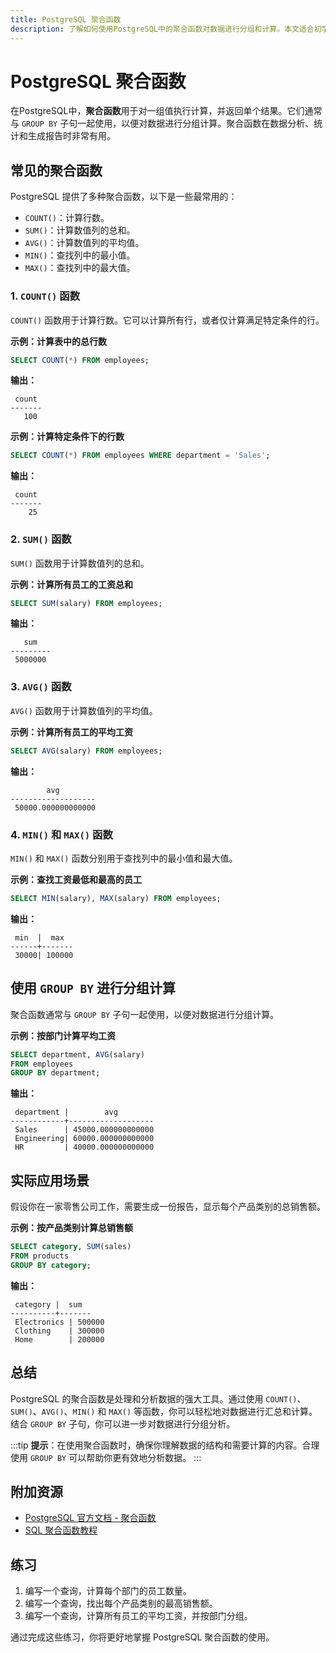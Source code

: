 ```yaml
---
title: PostgreSQL 聚合函数
description: 了解如何使用PostgreSQL中的聚合函数对数据进行分组和计算。本文适合初学者，包含详细的解释、代码示例和实际应用场景。
---
```


# PostgreSQL 聚合函数

在PostgreSQL中，**聚合函数**用于对一组值执行计算，并返回单个结果。它们通常与 `GROUP BY` 子句一起使用，以便对数据进行分组计算。聚合函数在数据分析、统计和生成报告时非常有用。

## 常见的聚合函数

PostgreSQL 提供了多种聚合函数，以下是一些最常用的：

- `COUNT()`：计算行数。
- `SUM()`：计算数值列的总和。
- `AVG()`：计算数值列的平均值。
- `MIN()`：查找列中的最小值。
- `MAX()`：查找列中的最大值。

### 1. `COUNT()` 函数

`COUNT()` 函数用于计算行数。它可以计算所有行，或者仅计算满足特定条件的行。

**示例：计算表中的总行数**

```sql
SELECT COUNT(*) FROM employees;
```

**输出：**

```
 count
-------
   100
```

**示例：计算特定条件下的行数**

```sql
SELECT COUNT(*) FROM employees WHERE department = 'Sales';
```

**输出：**

```
 count
-------
    25
```

### 2. `SUM()` 函数

`SUM()` 函数用于计算数值列的总和。

**示例：计算所有员工的工资总和**

```sql
SELECT SUM(salary) FROM employees;
```

**输出：**

```
   sum
---------
 5000000
```

### 3. `AVG()` 函数

`AVG()` 函数用于计算数值列的平均值。

**示例：计算所有员工的平均工资**

```sql
SELECT AVG(salary) FROM employees;
```

**输出：**

```
        avg
-------------------
 50000.000000000000
```

### 4. `MIN()` 和 `MAX()` 函数

`MIN()` 和 `MAX()` 函数分别用于查找列中的最小值和最大值。

**示例：查找工资最低和最高的员工**

```sql
SELECT MIN(salary), MAX(salary) FROM employees;
```

**输出：**

```
 min  |  max
------+-------
 30000| 100000
```

## 使用 `GROUP BY` 进行分组计算

聚合函数通常与 `GROUP BY` 子句一起使用，以便对数据进行分组计算。

**示例：按部门计算平均工资**

```sql
SELECT department, AVG(salary) 
FROM employees 
GROUP BY department;
```

**输出：**

```
 department |        avg
------------+-------------------
 Sales      | 45000.000000000000
 Engineering| 60000.000000000000
 HR         | 40000.000000000000
```

## 实际应用场景

假设你在一家零售公司工作，需要生成一份报告，显示每个产品类别的总销售额。

**示例：按产品类别计算总销售额**

```sql
SELECT category, SUM(sales) 
FROM products 
GROUP BY category;
```

**输出：**

```
 category |  sum
----------+-------
 Electronics | 500000
 Clothing    | 300000
 Home        | 200000
```

## 总结

PostgreSQL 的聚合函数是处理和分析数据的强大工具。通过使用 `COUNT()`、`SUM()`、`AVG()`、`MIN()` 和 `MAX()` 等函数，你可以轻松地对数据进行汇总和计算。结合 `GROUP BY` 子句，你可以进一步对数据进行分组分析。

:::tip
**提示**：在使用聚合函数时，确保你理解数据的结构和需要计算的内容。合理使用 `GROUP BY` 可以帮助你更有效地分析数据。
:::

## 附加资源

- [PostgreSQL 官方文档 - 聚合函数](https://www.postgresql.org/docs/current/functions-aggregate.html)
- [SQL 聚合函数教程](https://www.w3schools.com/sql/sql_aggregate_functions.asp)

## 练习

1. 编写一个查询，计算每个部门的员工数量。
2. 编写一个查询，找出每个产品类别的最高销售额。
3. 编写一个查询，计算所有员工的平均工资，并按部门分组。

通过完成这些练习，你将更好地掌握 PostgreSQL 聚合函数的使用。